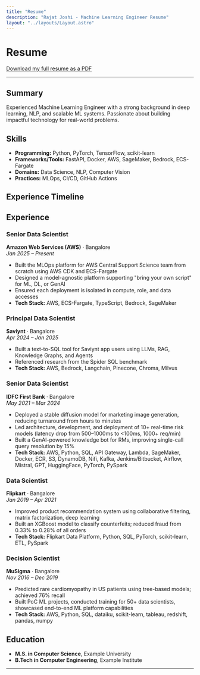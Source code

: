 ```yaml
---
title: "Resume"
description: "Rajat Joshi - Machine Learning Engineer Resume"
layout: "../layouts/Layout.astro"
---
```



# Resume

[Download my full resume as a PDF](/Rajat_ML_Engineer.pdf)

---

## Summary
Experienced Machine Learning Engineer with a strong background in deep learning, NLP, and scalable ML systems. Passionate about building impactful technology for real-world problems.

## Skills
- **Programming:** Python, PyTorch, TensorFlow, scikit-learn
- **Frameworks/Tools:** FastAPI, Docker, AWS, SageMaker, Bedrock, ECS-Fargate
- **Domains:** Data Science, NLP, Computer Vision
- **Practices:** MLOps, CI/CD, GitHub Actions

## Experience Timeline
<ExperienceTimeline />

## Experience

### Senior Data Scientist
**Amazon Web Services (AWS)** · Bangalore  
*Jan 2025 – Present*
- Built the MLOps platform for AWS Central Support Science team from scratch using AWS CDK and ECS-Fargate
- Designed a model-agnostic platform supporting "bring your own script" for ML, DL, or GenAI
- Ensured each deployment is isolated in compute, role, and data accesses
- **Tech Stack:** AWS, ECS-Fargate, TypeScript, Bedrock, SageMaker

### Principal Data Scientist
**Saviynt** · Bangalore  
*Apr 2024 – Jan 2025*
- Built a text-to-SQL tool for Saviynt app users using LLMs, RAG, Knowledge Graphs, and Agents
- Referenced research from the Spider SQL benchmark
- **Tech Stack:** AWS, Bedrock, Langchain, Pinecone, Chroma, Milvus

### Senior Data Scientist
**IDFC First Bank** · Bangalore  
*May 2021 – Mar 2024*
- Deployed a stable diffusion model for marketing image generation, reducing turnaround from hours to minutes
- Led architecture, development, and deployment of 10+ real-time risk models (latency drop from 500–1000ms to <100ms, 1000+ req/min)
- Built a GenAI-powered knowledge bot for RMs, improving single-call query resolution by 15%
- **Tech Stack:** AWS, Python, SQL, API Gateway, Lambda, SageMaker, Docker, ECR, S3, DynamoDB, Nifi, Kafka, Jenkins/Bitbucket, Airflow, Mistral, GPT, HuggingFace, PyTorch, PySpark

### Data Scientist
**Flipkart** · Bangalore  
*Jan 2019 – Apr 2021*
- Improved product recommendation system using collaborative filtering, matrix factorization, deep learning
- Built an XGBoost model to classify counterfeits; reduced fraud from 0.33% to 0.28% of all orders
- **Tech Stack:** Flipkart Data Platform, Python, SQL, PyTorch, scikit-learn, ETL, PySpark

### Decision Scientist
**MuSigma** · Bangalore  
*Nov 2016 – Dec 2019*
- Predicted rare cardiomyopathy in US patients using tree-based models; achieved 76% recall
- Built PoC ML projects, conducted training for 50+ data scientists, showcased end-to-end ML platform capabilities
- **Tech Stack:** AWS, Python, SQL, dataiku, scikit-learn, tableau, redshift, pandas, numpy

## Education
- **M.S. in Computer Science**, Example University
- **B.Tech in Computer Engineering**, Example Institute

---
